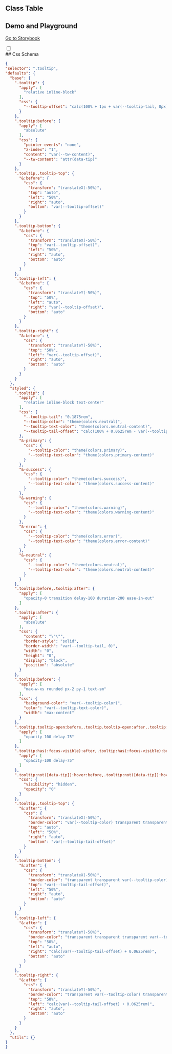 
## Class Table

<CssTable name="tooltip" />

## Demo and Playground

[Go to Storybook](https://story.ui.icebreaker.top/?path=/docs/feedback-tooltip--docs)

<div className="collapse">
<input type="checkbox" /> 
<div class="collapse-title px-0">
## Css Schema
</div>
<div class="collapse-content"> 

```json
{
"selector": ".tooltip",
"defaults": {
  "base": {
    ".tooltip": {
      "apply": [
        "relative inline-block"
      ],
      "css": {
        "--tooltip-offset": "calc(100% + 1px + var(--tooltip-tail, 0px))"
      }
    },
    ".tooltip:before": {
      "apply": [
        "absolute"
      ],
      "css": {
        "pointer-events": "none",
        "z-index": "1",
        "content": "var(--tw-content)",
        "--tw-content": "attr(data-tip)"
      }
    },
    ".tooltip,.tooltip-top": {
      "&:before": {
        "css": {
          "transform": "translateX(-50%)",
          "top": "auto",
          "left": "50%",
          "right": "auto",
          "bottom": "var(--tooltip-offset)"
        }
      }
    },
    ".tooltip-bottom": {
      "&:before": {
        "css": {
          "transform": "translateX(-50%)",
          "top": "var(--tooltip-offset)",
          "left": "50%",
          "right": "auto",
          "bottom": "auto"
        }
      }
    },
    ".tooltip-left": {
      "&:before": {
        "css": {
          "transform": "translateY(-50%)",
          "top": "50%",
          "left": "auto",
          "right": "var(--tooltip-offset)",
          "bottom": "auto"
        }
      }
    },
    ".tooltip-right": {
      "&:before": {
        "css": {
          "transform": "translateY(-50%)",
          "top": "50%",
          "left": "var(--tooltip-offset)",
          "right": "auto",
          "bottom": "auto"
        }
      }
    }
  },
  "styled": {
    ".tooltip": {
      "apply": [
        "relative inline-block text-center"
      ],
      "css": {
        "--tooltip-tail": "0.1875rem",
        "--tooltip-color": "theme(colors.neutral)",
        "--tooltip-text-color": "theme(colors.neutral-content)",
        "--tooltip-tail-offset": "calc(100% + 0.0625rem - var(--tooltip-tail))"
      },
      "&-primary": {
        "css": {
          "--tooltip-color": "theme(colors.primary)",
          "--tooltip-text-color": "theme(colors.primary-content)"
        }
      },
      "&-success": {
        "css": {
          "--tooltip-color": "theme(colors.success)",
          "--tooltip-text-color": "theme(colors.success-content)"
        }
      },
      "&-warning": {
        "css": {
          "--tooltip-color": "theme(colors.warning)",
          "--tooltip-text-color": "theme(colors.warning-content)"
        }
      },
      "&-error": {
        "css": {
          "--tooltip-color": "theme(colors.error)",
          "--tooltip-text-color": "theme(colors.error-content)"
        }
      },
      "&-neutral": {
        "css": {
          "--tooltip-color": "theme(colors.neutral)",
          "--tooltip-text-color": "theme(colors.neutral-content)"
        }
      }
    },
    ".tooltip:before,.tooltip:after": {
      "apply": [
        "opacity-0 transition delay-100 duration-200 ease-in-out"
      ]
    },
    ".tooltip:after": {
      "apply": [
        "absolute"
      ],
      "css": {
        "content": "\"\"",
        "border-style": "solid",
        "border-width": "var(--tooltip-tail, 0)",
        "width": "0",
        "height": "0",
        "display": "block",
        "position": "absolute"
      }
    },
    ".tooltip:before": {
      "apply": [
        "max-w-xs rounded px-2 py-1 text-sm"
      ],
      "css": {
        "background-color": "var(--tooltip-color)",
        "color": "var(--tooltip-text-color)",
        "width": "max-content"
      }
    },
    ".tooltip.tooltip-open:before,.tooltip.tooltip-open:after,.tooltip:hover:before,.tooltip:hover:after": {
      "apply": [
        "opacity-100 delay-75"
      ]
    },
    ".tooltip:has(:focus-visible):after,.tooltip:has(:focus-visible):before": {
      "apply": [
        "opacity-100 delay-75"
      ]
    },
    ".tooltip:not([data-tip]):hover:before,.tooltip:not([data-tip]):hover:after": {
      "css": {
        "visibility": "hidden",
        "opacity": "0"
      }
    },
    ".tooltip,.tooltip-top": {
      "&:after": {
        "css": {
          "transform": "translateX(-50%)",
          "border-color": "var(--tooltip-color) transparent transparent transparent",
          "top": "auto",
          "left": "50%",
          "right": "auto",
          "bottom": "var(--tooltip-tail-offset)"
        }
      }
    },
    ".tooltip-bottom": {
      "&:after": {
        "css": {
          "transform": "translateX(-50%)",
          "border-color": "transparent transparent var(--tooltip-color) transparent",
          "top": "var(--tooltip-tail-offset)",
          "left": "50%",
          "right": "auto",
          "bottom": "auto"
        }
      }
    },
    ".tooltip-left": {
      "&:after": {
        "css": {
          "transform": "translateY(-50%)",
          "border-color": "transparent transparent transparent var(--tooltip-color)",
          "top": "50%",
          "left": "auto",
          "right": "calc(var(--tooltip-tail-offset) + 0.0625rem)",
          "bottom": "auto"
        }
      }
    },
    ".tooltip-right": {
      "&:after": {
        "css": {
          "transform": "translateY(-50%)",
          "border-color": "transparent var(--tooltip-color) transparent transparent",
          "top": "50%",
          "left": "calc(var(--tooltip-tail-offset) + 0.0625rem)",
          "right": "auto",
          "bottom": "auto"
        }
      }
    }
  },
  "utils": {}
}
}
```

</div>
</div>